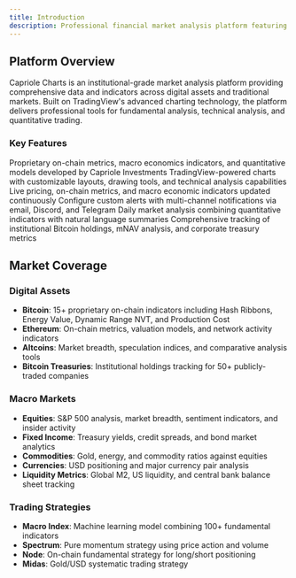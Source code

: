 ```yaml
---
title: Introduction
description: Professional financial market analysis platform featuring 100+ proprietary indicators for Bitcoin, Ethereum, macro economics, and quantitative trading strategies
---
```


## Platform Overview

Capriole Charts is an institutional-grade market analysis platform providing comprehensive data and indicators across digital assets and traditional markets. Built on TradingView's advanced charting technology, the platform delivers professional tools for fundamental analysis, technical analysis, and quantitative trading.

### Key Features

<CardGroup cols={2}>
  <Card title="100+ Professional Indicators" icon="chart-mixed">
    Proprietary on-chain metrics, macro economics indicators, and quantitative models developed by Capriole Investments
  </Card>
  <Card title="Advanced Charting Interface" icon="chart-candlestick">
    TradingView-powered charts with customizable layouts, drawing tools, and technical analysis capabilities
  </Card>
  <Card title="Real-Time Market Data" icon="clock">
    Live pricing, on-chain metrics, and macro economic indicators updated continuously
  </Card>
  <Card title="Intelligent Alert System" icon="bell">
    Configure custom alerts with multi-channel notifications via email, Discord, and Telegram
  </Card>
  <Card title="AI-Powered Insights" icon="brain">
    Daily market analysis combining quantitative indicators with natural language summaries
  </Card>
  <Card title="Treasury Company Analytics" icon="building">
    Comprehensive tracking of institutional Bitcoin holdings, mNAV analysis, and corporate treasury metrics
  </Card>
</CardGroup>

## Market Coverage

### Digital Assets
- **Bitcoin**: 15+ proprietary on-chain indicators including Hash Ribbons, Energy Value, Dynamic Range NVT, and Production Cost
- **Ethereum**: On-chain metrics, valuation models, and network activity indicators
- **Altcoins**: Market breadth, speculation indices, and comparative analysis tools
- **Bitcoin Treasuries**: Institutional holdings tracking for 50+ publicly-traded companies

### Macro Markets
- **Equities**: S&P 500 analysis, market breadth, sentiment indicators, and insider activity
- **Fixed Income**: Treasury yields, credit spreads, and bond market analytics
- **Commodities**: Gold, energy, and commodity ratios against equities
- **Currencies**: USD positioning and major currency pair analysis
- **Liquidity Metrics**: Global M2, US liquidity, and central bank balance sheet tracking

### Trading Strategies
- **Macro Index**: Machine learning model combining 100+ fundamental indicators
- **Spectrum**: Pure momentum strategy using price action and volume
- **Node**: On-chain fundamental strategy for long/short positioning
- **Midas**: Gold/USD systematic trading strategy
